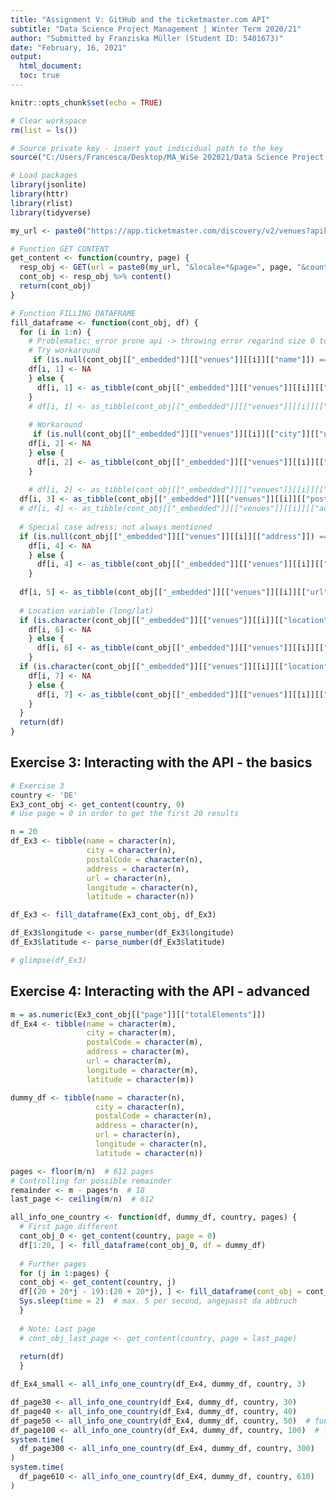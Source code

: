 ```yaml
---
title: "Assignment V: GitHub and the ticketmaster.com API"
subtitle: "Data Science Project Management | Winter Term 2020/21"
author: "Submitted by Franziska Müller (Student ID: 5401673)"
date: "February, 16, 2021"
output: 
  html_document:
  toc: true
---
```

  
```r
knitr::opts_chunk$set(echo = TRUE)
```

```r
# Clear workspace
rm(list = ls())

# Source private key - insert yout indicidual path to the key
source("C:/Users/Francesca/Desktop/MA_WiSe 202021/Data Science Project Management/Assignments/key_ticketmaster.R")
```

```r
# Load packages
library(jsonlite)  
library(httr)
library(rlist)
library(tidyverse)
```

```r
my_url <- paste0("https://app.ticketmaster.com/discovery/v2/venues?apikey=", key)

# Function GET CONTENT
get_content <- function(country, page) {
  resp_obj <- GET(url = paste0(my_url, "&locale=*&page=", page, "&countryCode=", country))
  cont_obj <- resp_obj %>% content()
  return(cont_obj)
}

# Function FILLING DATAFRAME
fill_dataframe <- function(cont_obj, df) {
  for (i in 1:n) {
    # Problematic: error prone api -> throwing error regarind size 0 to 1
    # Try workaround
     if (is.null(cont_obj[["_embedded"]][["venues"]][[i]][["name"]]) == TRUE) {
    df[i, 1] <- NA
    } else {
      df[i, 1] <- as_tibble(cont_obj[["_embedded"]][["venues"]][[i]][["name"]][[1]])
    }
    # df[i, 1] <- as_tibble(cont_obj[["_embedded"]][["venues"]][[i]][["name"]])
  
    # Workaround
     if (is.null(cont_obj[["_embedded"]][["venues"]][[i]][["city"]][["name"]]) == TRUE) {
    df[i, 2] <- NA
    } else {
      df[i, 2] <- as_tibble(cont_obj[["_embedded"]][["venues"]][[i]][["city"]][["name"]][[1]])
    }
    
    # df[i, 2] <- as_tibble(cont_obj[["_embedded"]][["venues"]][[i]][["city"]][["name"]]) ## ggf anpassen
  df[i, 3] <- as_tibble(cont_obj[["_embedded"]][["venues"]][[i]][["postalCode"]])
  # df[i, 4] <- as_tibble(cont_obj[["_embedded"]][["venues"]][[i]][["address"]][[1]])  # adapted
  
  # Special case adress: not always mentioned
  if (is.null(cont_obj[["_embedded"]][["venues"]][[i]][["address"]]) == TRUE) {
    df[i, 4] <- NA
    } else {
      df[i, 4] <- as_tibble(cont_obj[["_embedded"]][["venues"]][[i]][["address"]][[1]])
    }
  
  df[i, 5] <- as_tibble(cont_obj[["_embedded"]][["venues"]][[i]][["url"]])
  
  # Location variable (long/lat)
  if (is.character(cont_obj[["_embedded"]][["venues"]][[i]][["location"]][["longitude"]]) == FALSE) {
    df[i, 6] <- NA
    } else {
      df[i, 6] <- as_tibble(cont_obj[["_embedded"]][["venues"]][[i]][["location"]][["longitude"]])
    }
  if (is.character(cont_obj[["_embedded"]][["venues"]][[i]][["location"]][["latitude"]]) == FALSE) {
    df[i, 7] <- NA
    } else {
      df[i, 7] <- as_tibble(cont_obj[["_embedded"]][["venues"]][[i]][["location"]][["latitude"]])
    }
  }
  return(df)
}

```

## Exercise 3: Interacting with the API - the basics

```r
# Exercise 3 
country <- 'DE'
Ex3_cont_obj <- get_content(country, 0)
# Use page = 0 in order to get the first 20 results

n = 20
df_Ex3 <- tibble(name = character(n),
                 city = character(n),
                 postalCode = character(n),
                 address = character(n),
                 url = character(n),
                 longitude = character(n),
                 latitude = character(n))

df_Ex3 <- fill_dataframe(Ex3_cont_obj, df_Ex3)

df_Ex3$longitude <- parse_number(df_Ex3$longitude)
df_Ex3$latitude <- parse_number(df_Ex3$latitude)

# glimpse(df_Ex3)
```

## Exercise 4: Interacting with the API - advanced

```r

m = as.numeric(Ex3_cont_obj[["page"]][["totalElements"]])
df_Ex4 <- tibble(name = character(m),
                 city = character(m),
                 postalCode = character(m),
                 address = character(m),
                 url = character(m),
                 longitude = character(m),
                 latitude = character(m))

dummy_df <- tibble(name = character(n),
                   city = character(n),
                   postalCode = character(n),
                   address = character(n),
                   url = character(n),
                   longitude = character(n),
                   latitude = character(n))

pages <- floor(m/n)  # 611 pages
# Controlling for possible remainder
remainder <- m - pages*n  # 18 
last_page <- ceiling(m/n)  # 612

all_info_one_country <- function(df, dummy_df, country, pages) {
  # First page different
  cont_obj_0 <- get_content(country, page = 0)
  df[1:20, ] <- fill_dataframe(cont_obj_0, df = dummy_df)
  
  # Further pages
  for (j in 1:pages) {
  cont_obj <- get_content(country, j)
  df[(20 + 20*j - 19):(20 + 20*j), ] <- fill_dataframe(cont_obj = cont_obj, df = dummy_df)
  Sys.sleep(time = 2)  # max. 5 per second, angepasst da abbruch
  }
  
  # Note: Last page
  # cont_obj_last_page <- get_content(country, page = last_page)
  
  return(df)
  }

df_Ex4_small <- all_info_one_country(df_Ex4, dummy_df, country, 3)

df_page30 <- all_info_one_country(df_Ex4, dummy_df, country, 30)
df_page40 <- all_info_one_country(df_Ex4, dummy_df, country, 40)
df_page50 <- all_info_one_country(df_Ex4, dummy_df, country, 50)  # funktionierte schonamal nicht, dann aber wieder
df_page100 <- all_info_one_country(df_Ex4, dummy_df, country, 100)  # funktioniert manchmal 
system.time(
  df_page300 <- all_info_one_country(df_Ex4, dummy_df, country, 300)
)
system.time(
  df_page610 <- all_info_one_country(df_Ex4, dummy_df, country, 610)
)

```